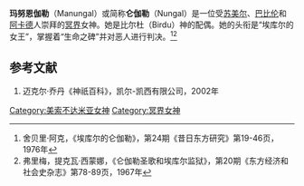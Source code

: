 '''玛努恩伽勒'''（Manungal）或简称'''仑伽勒'''（Nungal）是一位受[[苏美尔|苏美尔]]、[[巴比伦|巴比伦]]和[[阿卡德|阿卡德]]人崇拜的[[冥界|冥界]]女神。她是比尔杜（Birdu）神的配偶。她的头衔是“埃库尔的女王”，掌握着“生命之碑”并对恶人进行判决。<ref>舍贝里·阿克，《埃库尔的仑伽勒》，第24期《昔日东方研究》第19-46页，1976年</ref><ref>弗里梅，提克瓦·西蒙娜，《仑伽勒圣歌和埃库尔监狱》，第20期《东方经济和社会史杂志》第78-89页，1967年</ref>

== 参考文献 ==
{{Reflist}}
#迈克尔·乔丹《神祇百科》，凯尔-凯西有限公司，2002年

{{中东神话}}

[[Category:美索不达米亚女神|Category:美索不达米亚女神]]
[[Category:冥界女神|Category:冥界女神]]